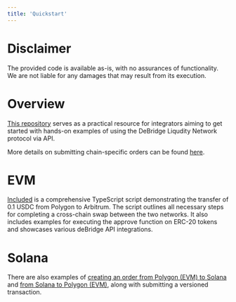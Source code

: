 ```yaml
---
title: 'Quickstart'
---
```


# Disclaimer

<Danger>

The provided code is available as-is, with no assurances of functionality. We are not liable for any damages that may result from its execution.

</Danger>

# Overview
[This repository](https://github.com/debridge-finance/api-integrator-example) serves as a practical resource for integrators aiming to get 
started with hands-on examples of using the DeBridge Liqudity Network protocol via API.

More details on submitting chain-specific orders can be found [here](/dln-dropdown/integration-guidelines/api/creating-order/creating-order).

# EVM
[Included](https://github.com/debridge-finance/api-integrator-example/blob/master/src/scripts/orders/example-swap.ts) is a comprehensive 
TypeScript script demonstrating the transfer of 0.1 USDC from Polygon to Arbitrum. The script outlines all necessary steps for completing 
a cross-chain swap between the two networks. It also includes examples for executing the approve function on ERC-20 tokens and showcases 
various deBridge API integrations.

# Solana
There are also examples of [creating an order from Polygon (EVM) to Solana](https://github.com/debridge-finance/api-integrator-example/blob/master/src/scripts/orders/poly-usdc-to-sol.ts) 
and [from Solana to Polygon (EVM)](https://github.com/debridge-finance/api-integrator-example/blob/master/src/scripts/orders/sol-usdc-to-poly.ts), 
along with submitting a versioned transaction. 